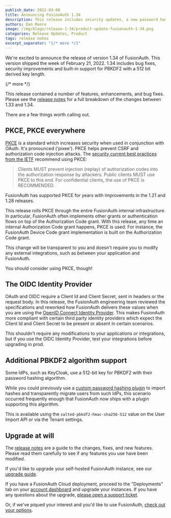 ```yaml
---
publish_date: 2022-03-08 
title: Announcing FusionAuth 1.34
description: This release includes security updates, a new password hash plugin and more.
authors: Dan Moore
image: /img/blogs/release-1-34/product-update-fusionauth-1-34.png
categories: Release Updates, Product
tags: release notes
excerpt_separator: "{/* more */}"
---
```


We're excited to announce the release of version 1.34 of FusionAuth. This version shipped the week of February 21, 2022. 1.34 includes bug fixes, security improvements and built-in support for PBKDF2 with a 512 bit derived key length.

{/* more */}

This release contained a number of features, enhancements, and bug fixes. Please see the [release notes](/docs/v1/tech/release-notes#version-1-34-1) for a full breakdown of the changes between 1.33 and 1.34. 

There are a few things worth calling out.

## PKCE, PKCE everywhere

[PKCE](https://datatracker.ietf.org/doc/html/rfc7636) is a standard which increases security when used in conjunction with OAuth. It's pronounced ('pixee'). PKCE helps prevent CSRF and authorization code injection attacks. The [security current best practices from the IETF](https://datatracker.ietf.org/doc/html/draft-ietf-oauth-security-topics) recommend using PKCE:

> Clients MUST prevent injection (replay) of authorization codes into the authorization response by attackers.  Public clients MUST use PKCE to this end.  For confidential clients, the use of PKCE is RECOMMENDED.

FusionAuth has supported PKCE for years with improvements in the 1.21 and 1.28 releases.

This release rolls PKCE through the entire FusionAuth internal infrastructure. In particular, FusionAuth often implements other grants or authentication flows on top of the Authorization Code grant. With this release, any time an internal Authorization Code grant happens, PKCE is used. For instance, the FusionAuth Device Code grant implementation is built on the Authorization Code grant.

This change will be transparent to you and doesn't require you to modify any external integrations, such as between your application and FusionAuth.

You should consider using PKCE, though!

## The OIDC Identity Provider

OAuth and OIDC require a Client Id and Client Secret, sent in headers or the request body. In this release, the FusionAuth engineering team reviewed the specifications and reworked how FusionAuth delivers these values when you are using the [OpenID Connect Identity Provider](/docs/v1/tech/identity-providers/openid-connect/). This makes FusionAuth more compliant with certain third party identity providers which expect the Client Id and Client Secret to be present or absent in certain scenarios.

This shouldn't require any modifications to your applications or integrations, but if you use the OIDC Identity Provider, test your integrations before upgrading in prod.

## Additional PBKDF2 algorithm support

Some IdPs, such as KeyCloak, use a 512-bit key for PBKDF2 with their password hashing algorithm.

While you could previously use a [custom password hashing plugin](/docs/v1/tech/plugins/custom-password-hashing) to import hashes and transparently migrate users from such IdPs, this scenario occurred frequently enough that FusionAuth now ships with a plugin supporting this algorithm.

This is available using the `salted-pbkdf2-hmac-sha256-512` value on the User Import API or via the Tenant settings.

## Upgrade at will

The [release notes](/docs/v1/tech/release-notes#version-1-34-1) are a guide to the changes, fixes, and new features. Please read them carefully to see if any features you use have been modified.

If you'd like to upgrade your self-hosted FusionAuth instance, see our [upgrade guide](/docs/v1/tech/admin-guide/upgrade). 

If you have a FusionAuth Cloud deployment, proceed to the "Deployments" tab on your [account dashboard](https://account.fusionauth.io/account/deployment/) and upgrade your instances. If you have any questions about the upgrade, [please open a support ticket](https://account.fusionauth.io/account/support/).

Or, if we've piqued your interest and you'd like to use FusionAuth, [check out your options](/pricing).
